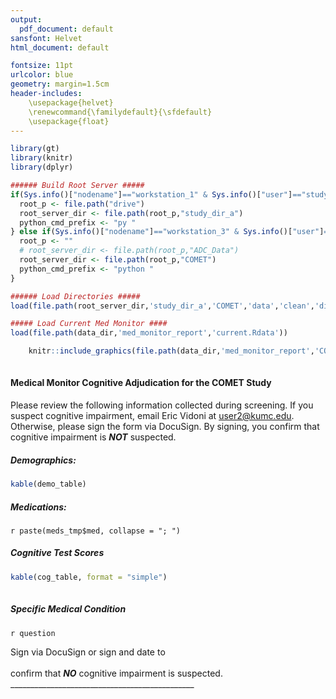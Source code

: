 ```yaml
---
output:
  pdf_document: default
sansfont: Helvet
html_document: default

fontsize: 11pt
urlcolor: blue
geometry: margin=1.5cm
header-includes:
    \usepackage{helvet}
    \renewcommand{\familydefault}{\sfdefault}
    \usepackage{float}
---
```


```r
library(gt)
library(knitr)
library(dplyr)

###### Build Root Server #####  
if(Sys.info()["nodename"]=="workstation_1" & Sys.info()["user"]=="study_coordinator_2") {
  root_p <- file.path("drive")
  root_server_dir <- file.path(root_p,"study_dir_a")
  python_cmd_prefix <- "py "
} else if(Sys.info()["nodename"]=="workstation_3" & Sys.info()["user"]=="root"){
  root_p <- ""
  # root_server_dir <- file.path(root_p,"ADC_Data")
  root_server_dir <- file.path(root_p,"COMET")
  python_cmd_prefix <- "python "
}

###### Load Directories #####
load(file.path(root_server_dir,'study_dir_a','COMET','data','clean','directories.Rdata'))

##### Load Current Med Monitor ####
load(file.path(data_dir,'med_monitor_report','current.Rdata'))


```


```r
    knitr::include_graphics(file.path(data_dir,'med_monitor_report','COMETLogo.jpg'))
  
```
\vspace{-5truemm}

#### Medical Monitor Cognitive Adjudication for the COMET Study
Please review the following information collected during screening. If you suspect cognitive impairment, email Eric Vidoni at [user2@kumc.edu](mailto:user2@kumc.edu). Otherwise, please sign the form via DocuSign. By signing, you confirm that cognitive impairment is __*NOT*__ suspected.<br>
\vspace{-5truemm}

##### Demographics:
\vspace{-5truemm}
```r

kable(demo_table)


```

\vspace{-5truemm}
\begin{footnotesize}ADI: Percentile rank of neighborhood socioeconomic disadvantage, 100 indicates highest disadvantage.
CIRS: CIRS Comorbidity Score, Range 0-56 with higher values indicating greater comorbid burden.\end{footnotesize}
\vspace{-5truemm}

##### Medications:
`r paste(meds_tmp$med, collapse = "; ") `

\vspace{-5truemm}
##### Cognitive Test Scores

```r

kable(cog_table, format = "simple") 
  

```

\vspace{-5truemm}
##### Specific Medical Condition
`r question`
\vspace{-1truemm}

<p>Sign via DocuSign or sign and date to <br>  
confirm that  __*NO*__ cognitive impairment is suspected.   ______________________________________________</p>
\begin{flushright}Affix Signature and Date Here\end{flushright}
